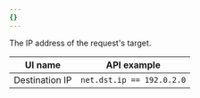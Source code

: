 ```yaml
---
{}
---
```


The IP address of the request's target.

| UI name        | API example               |
| -------------- | ------------------------- |
| Destination IP | `net.dst.ip == 192.0.2.0` |
